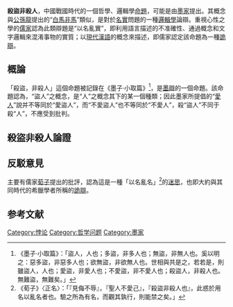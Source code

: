 '''殺盜非殺人'''，中國戰國時代的一個哲學、邏輯學[[命題|命題]]，可能是由[[墨家|墨家]]提出。其概念與[[公孫龍|公孫龍]]提出的“[[白馬非馬|白馬非馬]]”類似，是對於[[名實|名實]]問題的一種[[邏輯學|邏輯學]]論辯。重視心性之學的[[儒家|儒家]]認為此類辯題是“以名亂實”，即利用語言描述的不准確性、通過概念和文字邏輯來混淆事物的實質；以[[現代漢語|現代漢語]]的概念來描述，即儒家認定該命題為一種[[詭辯|詭辯]]。

==概論==
「殺盜，非殺人」這個命題被記錄在《墨子·小取篇》<ref>《墨子·小取篇》：「盜人，人也；多盜，非多人也；無盜，非無人也。奚以明之：惡多盜，非惡多人也；欲無盜，非欲無人也。世相與共是之，若若是，則雖盜人，人也；愛盜，非愛人也；不愛盜，非不愛人也；殺盜人，非殺人也。無難盜，無難矣。」</ref>，是[[墨辯|墨辯]]的一個命題。該命題認為，“盜人”之概念，是“人”之概念其下的某一個種類；因此墨家所提倡的“[[愛人|愛人]]”說并不等同於“愛盜人”，而“不愛盜人”也不等同於“不愛人”，殺“盜人”不同于殺“人”，不應受到批判。

==殺盜非殺人論證==
==反駁意見==
主要有儒家[[荀子|荀子]]提出的批評，認為這是一種「以名亂名」<ref>《荀子》〈正名〉：「『見侮不辱』，『聖人不愛己』，『殺盜非殺人也』，此惑於用名以亂名者也。驗之所為有名，而觀其孰行，則能禁之矣。」</ref>的[[迷思|迷思]]，也即大約與其同時代的希臘學者所稱的[[詭辯|詭辯]]。

== 参考文献 ==
{{Reflist}}

[[Category:悖论|Category:悖论]]
[[Category:哲学问题|Category:哲学问题]]
[[Category:墨家|Category:墨家]]